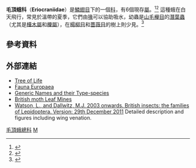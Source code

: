 {{Automatic Taxobox
| taxon = Eriocraniidae
| authority = Rebel, 1901
| image = Eriocrania semipurpurella01.jpg
| image_caption = ''Eriocrania semipurpurella''
| infraordo_authority = Hinton, 1946 ''sensu'' Minet, 2002<ref>{{cite journal |author=Joël Minet |year=2002 |title=Un nom d'infra-ordre pour les Acanthopteroctetidae (Lepidoptera) |trans_title=Proposal of an infraordinal name for the Acanthopteroctetidae (Lepidoptera) |journal=[[Bulletin_de_la_Société_entomologique_de_France|Bulletin de la Société entomologique de France]] |volume=107 |issue=3 |page=222}}</ref>
| diversity = 25種已描述物種
| diversity_link = 鱗翅目多樣性
| subdivision_ranks = 屬
| subdivision =
''Dyseriocrania''<br/>
''Eriocrania''<br/>
''Eriocraniella''<br/>
''Heringocrania''<br/>
''Issikiocrania''<br/>
''Neocrania''<br/>
''Paracrania''<!--see FE--><br/>
†''Eriocranites'' <small>Kernbach, 1967</small>
}}

'''毛頂蛾科'''（'''Eriocraniidae'''）是[[鱗翅目|鱗翅目]]下的一個[[科|科]]，有6個現存[[屬|屬]]。<ref>{{cite journal |author=Donald R. Davis |year=1978 |title=A revision of the North American moths of the superfamily Eriocranioidea with the proposal of a new family, Acanthopteroctetidae (Lepidoptera) |journal=[[Smithsonian_Contributions_to_Zoology|Smithsonian Contributions to Zoology]] |volume=251 |pages=1–131 |url=http://www.sil.si.edu/smithsoniancontributions/Zoology/pdf_hi/SCTZ-0251.pdf |format=[[Portable_Document_Format|PDF]] |access-date=2018-12-22 |archive-date=2019-07-19 |archive-url=https://web.archive.org/web/20190719045738/https://www.sil.si.edu/smithsoniancontributions/Zoology/pdf_hi/SCTZ-0251.pdf |dead-url=no }}</ref><ref>{{cite journal |author=Hitomi Mizukawa, Toshiya Hirowatari & Satoshi Hashimoto |year=2004 |title=Biosystematic study of ''Issikiocrania japonicella'' Moriuti (Lepidoptera: Eriocraniidae), with description of immature stages |journal=[[Entomological_Science|Entomological Science]] |volume=7 |issue=4 |pages=389–397 |doi=10.1111/j.1479-8298.2004.00088.x}}</ref> 這種蛾在白天飛行，常見於溫帶的夏季，它們由[[喙|喙]]可以協助吸水，幼蟲是[[山毛櫸目|山毛櫸目]]的[[潛葉蟲|潛葉蟲]]（尤其是[[樺木屬|樺木屬]]和[[櫟屬|櫟屬]]），在[[楊柳目|楊柳目]]和[[薔薇目|薔薇目]]的樹上則少見。<ref>{{cite book |author=N. P. Kristensen |year=1999 |chapter=The homoneurous Glossata |pages=51–64 |editor=N. P. Kristensen |title=Lepidoptera, Moths and Butterflies. Volume 1: Evolution, Systematics, and Biogeography |series=[[Handbuch_der_Zoologie|Handbuch der Zoologie]] |publisher=[[Walter_de_Gruyter|Walter de Gruyter]]}}</ref>

==參考資料==
{{Reflist}}

==外部連結==
*[http://tolweb.org/Eriocraniidae Tree of Life] {{Wayback|url=http://tolweb.org/Eriocraniidae |date=20121219165034 }}
*[http://www.faunaeur.org/full_results.php?id=53 Fauna Europaea] {{Wayback|url=http://www.faunaeur.org/full_results.php?id=53 |date=20120205180740 }}
*[http://internt.nhm.ac.uk/jdsml/research-curation/projects/butmoth/GenusList3.dsml?searchPageURL=index.dsml&SUPERFAMIL=&FAMILYqtype=starts+with&FAMILY=Eriocraniidae&SUBFAMILYqtype=starts+with&SUBFAMILY=&TRIBEqtype=starts+with&TRIBE=&SUBTRIBEqtype=starts+with&SUBTRIBE=&GENUSqtype=starts+with&GENUS=&AUTHORqtype=starts+with&AUTHOR=&YEARqtype=equals&YEAR=&sort=GENUS Generic Names and their Type-species]{{Dead link}}
*[http://www.leafmines.co.uk/index.htm British moth Leaf Mines] {{Wayback|url=http://www.leafmines.co.uk/index.htm |date=20130620173308 }}
*[http://delta-intkey.com/britin/lep/www/eriocran.htm  Watson, L., and Dallwitz, M.J. 2003 onwards. British insects: the families of Lepidoptera. Version: 29th December 2011] {{Wayback|url=http://delta-intkey.com/britin/lep/www/eriocran.htm |date=20130924065410 }} Detailed description and figures including wing venation.
{{Taxonbar}}
[[Category:毛頂蛾總科|]]
[[Category:蛾|M]]